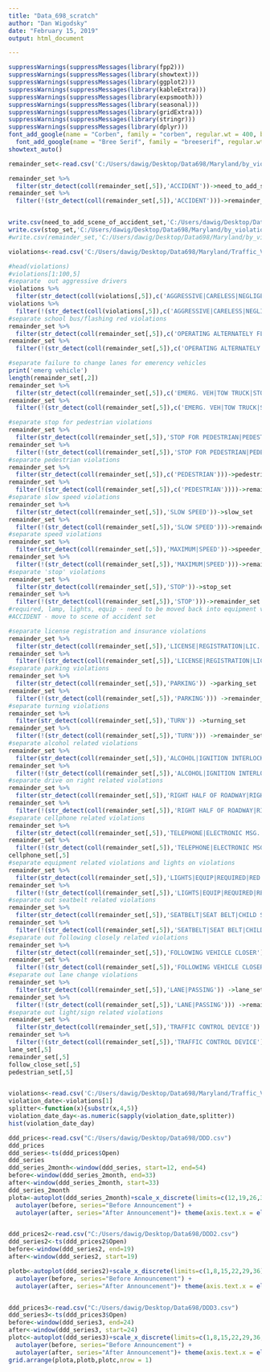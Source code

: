 ---
title: "Data_698_scratch"
author: "Dan Wigodsky"
date: "February 15, 2019"
output: html_document

---


```{r load-packages}
suppressWarnings(suppressMessages(library(fpp2)))
suppressWarnings(suppressMessages(library(showtext)))
suppressWarnings(suppressMessages(library(ggplot2)))
suppressWarnings(suppressMessages(library(kableExtra)))
suppressWarnings(suppressMessages(library(expsmooth)))
suppressWarnings(suppressMessages(library(seasonal)))
suppressWarnings(suppressMessages(library(gridExtra)))
suppressWarnings(suppressMessages(library(stringr)))
suppressWarnings(suppressMessages(library(dplyr)))
font_add_google(name = "Corben", family = "corben", regular.wt = 400, bold.wt = 700)
  font_add_google(name = "Bree Serif", family = "breeserif", regular.wt = 400, bold.wt = 700)
showtext_auto()
```

```{r break up set,fig.showtext = TRUE,echo=FALSE,fig.width=13,warning=FALSE}
remainder_set<-read.csv('C:/Users/dawig/Desktop/Data698/Maryland/by_violation_category/remainder_set.csv')

remainder_set %>% 
  filter(str_detect(coll(remainder_set[,5]),'ACCIDENT'))->need_to_add_scene_of_accident_set
remainder_set %>% 
  filter(!(str_detect(coll(remainder_set[,5]),'ACCIDENT')))->remainder_set.csv


write.csv(need_to_add_scene_of_accident_set,'C:/Users/dawig/Desktop/Data698/Maryland/by_violation_category/need_to_add_scene_of_accident_b.csv',row.names=FALSE)
write.csv(stop_set,'C:/Users/dawig/Desktop/Data698/Maryland/by_violation_category/stopping_violations.csv',row.names=FALSE)
#write.csv(remainder_set,'C:/Users/dawig/Desktop/Data698/Maryland/by_violation_category/remainder_set.csv',row.names=FALSE)
```


```{r insurance_b,fig.showtext = TRUE,echo=FALSE,fig.width=13,warning=FALSE}
violations<-read.csv('C:/Users/dawig/Desktop/Data698/Maryland/Traffic_Violations.csv')

#head(violations)
#violations[1:100,5]
#separate  out aggressive drivers
violations %>% 
  filter(str_detect(coll(violations[,5]),c('AGGRESSIVE|CARELESS|NEGLIGENT')))->aggressive_set
violations %>% 
  filter(!(str_detect(coll(violations[,5]),c('AGGRESSIVE|CARELESS|NEGLIGENT'))))->remainder_set
#separate school bus/flashing red violations
remainder_set %>% 
  filter(str_detect(coll(remainder_set[,5]),c('OPERATING ALTERNATELY FLASHING RED LIGHTS')))->school_bus_set
remainder_set %>% 
  filter(!(str_detect(coll(remainder_set[,5]),c('OPERATING ALTERNATELY FLASHING RED LIGHTS'))))->remainder_set

#separate failure to change lanes for emerency vehicles
print('emerg vehicle')
length(remainder_set[,2])
remainder_set %>% 
  filter(str_detect(coll(remainder_set[,5]),c('EMERG. VEH|TOW TRUCK|STOPPED POLICE CAR')))->emergency_vehicle_set
remainder_set %>% 
  filter(!(str_detect(coll(remainder_set[,5]),c('EMERG. VEH|TOW TRUCK|STOPPED POLICE CAR'))))->remainder_set

#separate stop for pedestrian violations
remainder_set %>% 
  filter(str_detect(coll(remainder_set[,5]),'STOP FOR PEDESTRIAN|PEDESTRIAN AT CROSSWALK|AVOID PEDESTRIAN COLLISION|RIGHT-OF-WAY TO PEDESTRIAN'))->driver_to_pedestrian_set
remainder_set %>% 
  filter(!(str_detect(coll(remainder_set[,5]),'STOP FOR PEDESTRIAN|PEDESTRIAN AT CROSSWALK|AVOID PEDESTRIAN COLLISION|RIGHT-OF-WAY TO PEDESTRIAN')))->remainder_set
#separate pedestrian violations
remainder_set %>% 
  filter(str_detect(coll(remainder_set[,5]),c('PEDESTRIAN')))->pedestrian_set
remainder_set %>% 
  filter(!(str_detect(coll(remainder_set[,5]),c('PEDESTRIAN'))))->remainder_set
#separate slow speed violations
remainder_set %>% 
  filter(str_detect(coll(remainder_set[,5]),'SLOW SPEED'))->slow_set
remainder_set %>% 
  filter(!(str_detect(coll(remainder_set[,5]),'SLOW SPEED')))->remainder_set
#separate speed violations
remainder_set %>% 
  filter(str_detect(coll(remainder_set[,5]),'MAXIMUM|SPEED'))->speeder_set
remainder_set %>% 
  filter(!(str_detect(coll(remainder_set[,5]),'MAXIMUM|SPEED')))->remainder_set
#separate 'stop' violations
remainder_set %>% 
  filter(str_detect(coll(remainder_set[,5]),'STOP'))->stop_set
remainder_set %>% 
  filter(!(str_detect(coll(remainder_set[,5]),'STOP')))->remainder_set
#required, lamp, lights, equip - need to be moved back into equipment violation set
#ACCIDENT - move to scene of accident set

#separate license registration and insurance violations
remainder_set %>% 
  filter(str_detect(coll(remainder_set[,5]),'LICENSE|REGISTRATION|LIC.|REG.|LEARNER\'S PERMIT|REQUIRED SECURITY|INSURED|suspended')) ->registration_set
remainder_set %>% 
  filter(!(str_detect(coll(remainder_set[,5]),'LICENSE|REGISTRATION|LIC.|REG.|LEARNER\'S PERMIT|REQUIRED SECURITY|INSURED|suspended'))) ->remainder_set
#separate parking violations
remainder_set %>% 
  filter(str_detect(coll(remainder_set[,5]),'PARKING')) ->parking_set
remainder_set %>% 
  filter(!(str_detect(coll(remainder_set[,5]),'PARKING'))) ->remainder_set
#separate turning violations
remainder_set %>% 
  filter(str_detect(coll(remainder_set[,5]),'TURN')) ->turning_set
remainder_set %>% 
  filter(!(str_detect(coll(remainder_set[,5]),'TURN'))) ->remainder_set
#separate alcohol related violations
remainder_set %>% 
  filter(str_detect(coll(remainder_set[,5]),'ALCOHOL|IGNITION INTERLOCK|DRUGS')) ->alcohol_set
remainder_set %>% 
  filter(!(str_detect(coll(remainder_set[,5]),'ALCOHOL|IGNITION INTERLOCK|DRUGS'))) ->remainder_set
#separate drive on right related violations
remainder_set %>% 
  filter(str_detect(coll(remainder_set[,5]),'RIGHT HALF OF ROADWAY|RIGHT HAND ROADWAY|RIGHT OF CENTER')) ->right_side_set
remainder_set %>% 
  filter(!(str_detect(coll(remainder_set[,5]),'RIGHT HALF OF ROADWAY|RIGHT HAND ROADWAY|RIGHT OF CENTER'))) ->remainder_set
#separate cellphone related violations
remainder_set %>% 
  filter(str_detect(coll(remainder_set[,5]),'TELEPHONE|ELECTRONIC MSG.')) ->cellphone_set
remainder_set %>% 
  filter(!(str_detect(coll(remainder_set[,5]),'TELEPHONE|ELECTRONIC MSG.'))) ->remainder_set
cellphone_set[,5]
#separate equipment related violations and lights on violations
remainder_set %>% 
  filter(str_detect(coll(remainder_set[,5]),'LIGHTS|EQUIP|REQUIRED|RED COLOR LIGHT ON REAR LAMPS|MUFFLER|LAMP|TINT|REDUCE LIGHT DISTRIBUTION|PROJECTING GLARING LIGHT|OBSTRUCTED WINDSHIELD|GLASS|REMOVABLE WINDSHIELD PLACARD|WHEELS')) ->equipment_set
remainder_set %>% 
  filter(!(str_detect(coll(remainder_set[,5]),'LIGHTS|EQUIP|REQUIRED|RED COLOR LIGHT ON REAR LAMPS|MUFFLER|LAMP|TINT|REDUCE LIGHT DISTRIBUTION|PROJECTING GLARING LIGHT|OBSTRUCTED WINDSHIELD|GLASS|REMOVABLE WINDSHIELD PLACARD|WHEELS'))) ->remainder_set
#separate out seatbelt related violations
remainder_set %>% 
  filter(str_detect(coll(remainder_set[,5]),'SEATBELT|SEAT BELT|CHILD SAFETY SEAT')) ->seatbelt_set
remainder_set %>% 
  filter(!(str_detect(coll(remainder_set[,5]),'SEATBELT|SEAT BELT|CHILD SAFETY SEAT'))) ->remainder_set
#separate out following closely related violations
remainder_set %>% 
  filter(str_detect(coll(remainder_set[,5]),'FOLLOWING VEHICLE CLOSER')) ->follow_close_set
remainder_set %>% 
  filter(!(str_detect(coll(remainder_set[,5]),'FOLLOWING VEHICLE CLOSER'))) ->remainder_set
#separate out lane change violations
remainder_set %>% 
  filter(str_detect(coll(remainder_set[,5]),'LANE|PASSING')) ->lane_set
remainder_set %>% 
  filter(!(str_detect(coll(remainder_set[,5]),'LANE|PASSING'))) ->remainder_set
#separate out light/sign related violations
remainder_set %>% 
  filter(str_detect(coll(remainder_set[,5]),'TRAFFIC CONTROL DEVICE')) ->traffic_c_device_set
remainder_set %>% 
  filter(!(str_detect(coll(remainder_set[,5]),'TRAFFIC CONTROL DEVICE'))) ->remainder_set
lane_set[,5]
remainder_set[,5]
follow_close_set[,5]
pedestrian_set[,5]
```

```{r write violation files,fig.showtext = TRUE,eval=FALSE,fig.width=13}
```

```{r insurance,fig.showtext = TRUE,eval=FALSE,fig.width=13}
violations<-read.csv('C:/Users/dawig/Desktop/Data698/Maryland/Traffic_Violations.csv')
violation_date<-violations[1]
splitter<-function(x){substr(x,4,5)}
violation_date_day<-as.numeric(sapply(violation_date,splitter))
hist(violation_date_day)

```
















```{r ddd,fig.showtext = TRUE,eval=FALSE,fig.width=13,echo=FALSE}
ddd_prices<-read.csv("C:/Users/dawig/Desktop/Data698/DDD.csv")
ddd_prices
ddd_series<-ts(ddd_prices$Open)
ddd_series
ddd_series_2month<-window(ddd_series, start=12, end=54)
before<-window(ddd_series_2month, end=33)
after<-window(ddd_series_2month, start=33)
ddd_series_2month
plota<-autoplot(ddd_series_2month)+scale_x_discrete(limits=c(12,19,26,33,40,47,54), labels=c("10/02/2017","10/11/2017","10/20/2017","10/31/2017","11/09/2017","11/20/2017","11/30/2017")) +
  autolayer(before, series="Before Announcement") +
  autolayer(after, series="After Announcement")+ theme(axis.text.x = element_text(angle = 30, hjust = .9),text = element_text(family = "breeserif",color='#249382',size=30),legend.position = c(0.7, 0.7),legend.background=element_blank(),legend.title = element_text(color='#f2f7f2'),panel.background = element_rect(fill = '#f2f7f2'))+labs(y='3D Systems',x='Q3 2017')


ddd_prices2<-read.csv("C:/Users/dawig/Desktop/Data698/DDD2.csv")
ddd_series2<-ts(ddd_prices2$Open)
before<-window(ddd_series2, end=19)
after<-window(ddd_series2, start=19)

plotb<-autoplot(ddd_series2)+scale_x_discrete(limits=c(1,8,15,22,29,36), labels=c("2/14/2018","2/26/2018","3/7/2018","3/16/2018","3/27/2018","4/6/2018")) +
  autolayer(before, series="Before Announcement") +
  autolayer(after, series="After Announcement")+ theme(axis.text.x = element_text(angle = 30, hjust = .9),text = element_text(family = "breeserif",color='#249382',size=30),legend.position = c(0.7, 0.3),legend.background=element_blank(),legend.title = element_text(color='#f2f7f2'),panel.background = element_rect(fill = '#f2f7f2'))+labs(y='',x='Q4 2017')


ddd_prices3<-read.csv("C:/Users/dawig/Desktop/Data698/DDD3.csv")
ddd_series3<-ts(ddd_prices3$Open)
before<-window(ddd_series3, end=24)
after<-window(ddd_series3, start=24)
plotc<-autoplot(ddd_series3)+scale_x_discrete(limits=c(1,8,15,22,29,36,43), labels=c("4/2/2018","4/11/2018","4/20/2018","5/1/2018","5/10/2018","5/21/2018","5/31/2018")) +
  autolayer(before, series="Before Announcement") +
  autolayer(after, series="After Announcement")+ theme(axis.text.x = element_text(angle = 30, hjust = .9),text = element_text(family = "breeserif",color='#249382',size=30),legend.position = c(0.8, 0.3),legend.background=element_blank(),legend.title = element_text(color='#f2f7f2'),panel.background = element_rect(fill = '#f2f7f2'))+labs(y='',x='Q1 2018')
grid.arrange(plota,plotb,plotc,nrow = 1)
```
